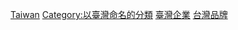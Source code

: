 {{Portal|臺灣|企業}}
{{Wikipedia category|hidden=yes|container=yes}}
{{Eponymous category}}
[[Category:依各國企業命名的分類|Taiwan]]
[[Category:以臺灣命名的分類|Category:以臺灣命名的分類]]
[[Category:臺灣企業|]]
[[Category:台灣品牌|]]